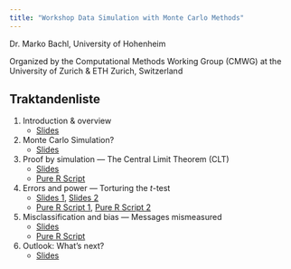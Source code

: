 ```yaml
---
title: "Workshop Data Simulation with Monte Carlo Methods"
---
```


Dr. Marko Bachl, University of Hohenheim

Organized by the Computational Methods Working Group (CMWG)
at the University of Zurich & ETH Zurich, Switzerland

## Traktandenliste

1)  Introduction & overview
    - [Slides](qmd/01_intro.html)

2)  Monte Carlo Simulation?
    - [Slides](qmd/02_monte_carlo.html)

3)  Proof by simulation --- The Central Limit Theorem (CLT) 
    - [Slides](qmd/03_prove.html)
    - [Pure R Script](R/03_prove.R)

4)  Errors and power --- Torturing the *t*-test
    - [Slides 1](qmd/04_1_errors_power.html), [Slides 2](qmd/04_2_errors_power.html)
    - [Pure R Script 1](R/04_1_errors_power.R), [Pure R Script 2](R/04_2_errors_power.R)

5)  Misclassification and bias --- Messages mismeasured
    - [Slides](qmd/05_misclass_bias.html)
    - [Pure R Script](R/05_misclass_bias.R)

6)  Outlook: What's next?
    - [Slides](qmd/06_outlook.html)

